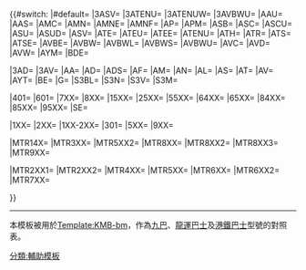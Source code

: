 <!--注意：此模板會有大量頁面鏈入，修改此模板時要小心，錯誤的修改會影響頁面顯示。-->{{#switch:{{{1|}}}
|#default= {{{1}}}
<!--下列為九巴車隊-->
|3ASV=[[富豪超級奧林比安|{{tt|富豪超級奧林比安，12米，雙層空調|3ASV}}]]
|3ATENU=[[Enviro 500 MMC|{{tt|亞歷山大丹尼士Enviro500 MMC，12.8米，配歐盟五型引擎，雙層空調|3ATENU}}]]
|3ATENUW=[[Enviro 500 MMC|{{tt|亞歷山大丹尼士Enviro500 MMC，12.8米，配歐盟五型引擎，雙層空調，附尾軸反方向輔助轉向功能|3ATENUW}}]]
|3AVBWU=[[富豪B9TL|{{tt|富豪B9TL，Wright車身，12.8米，配歐盟五型引擎，雙層空調|3AVBWU}}]]
|AAU=[[Enviro 200|{{tt|亞歷山大丹尼士Enviro200，10.4米雙門版，單層空調|AAU}}]]
|AAS=[[Enviro 200|{{tt|亞歷山大丹尼士Enviro200，10.5米單門版，單層空調|AAS}}]]
|AMC=[[VDL DB300|{{tt|VDL DB300，10.5米，雙軸雙層空調|AMC}}]]
|AMN=[[猛獅24.310|{{tt|猛獅24.310，12米，雙層空調|AMN}}]]
|AMNE=[[猛獅A95|{{tt|猛獅A95（ND363F），12米，雙層空調|AMNE}}]]
|AMNF=[[猛獅A95|{{tt|猛獅A95（ND323F），12米，雙層空調|AMNF}}]]
|AP=[[Neoplan Centroliner|{{tt|Neoplan Centroliner，12米，雙層空調|AP}}]]
|APM=[[Neoman A34|{{tt|Neoman A34，12米，雙層空調|APM}}]]
|ASB=[[斯堪尼亞K230UB|{{tt|斯堪尼亞K230UB，10.6米，單層空調|ASB}}]]
|ASC=[[斯堪尼亞K230UB|{{tt|斯堪尼亞K230UB，12米，單層空調|ASC}}]]
|ASCU=[[斯堪尼亞K230UB|{{tt|斯堪尼亞K230UB，12米，配歐盟五（EEV）型引擎，單層空調|ASCU}}]]
|ASU=[[斯堪尼亞K310UD|{{tt|斯堪尼亞K310UD，12米，配歐盟四型引擎，雙層空調|ASU}}]]
|ASUD=[[斯堪尼亞K280UD|{{tt|斯堪尼亞K280UD，12米，配歐盟五（EEV）型引擎，雙層空調|ASUD}}]]
|ASV=[[富豪超級奧林比安|{{tt|富豪超級奧林比安，10.6米，雙層空調|ASV}}]]
|ATE=[[Enviro 500|{{tt|亞歷山大丹尼士Enviro500，12米，雙層空調|ATE}}]]
|ATEU=[[Enviro 500|{{tt|亞歷山大丹尼士Enviro500，12米，配歐盟四／五型引擎，雙層空調|ATEU}}]]
|ATEE=[[Enviro500|{{tt|亞歷山大丹尼士Enviro500，12米，配歐盟五型引擎，雙層空調|ATEE}}]]
|ATENU=[[Enviro 500 MMC|{{tt|亞歷山大丹尼士Enviro500 MMC，12米，配歐盟五型引擎，雙層空調|ATENU}}]]
|ATH=[[Enviro 500 MMC Hybrid|{{tt|亞歷山大丹尼士Enviro500 MMC，混合電能及柴油版，12米，配歐盟六型引擎，雙層空調|ATH}}]]
|ATR=[[丹尼士三叉戟|{{tt|丹尼士三叉戟，12米，雙層空調|ATR}}]]
|ATS=[[丹尼士三叉戟|{{tt|丹尼士三叉戟，10.6米，雙層空調|ATS}}]]
|ATSE=[[Enviro 400|{{tt|亞歷山大丹尼士Enviro400，10.5米，雙軸雙層空調|ATSE}}]]
|AVBE=[[富豪B9TL|{{tt|富豪B9TL，Enviro500車身，12米，雙層空調|AVBE}}]]
|AVBW=[[富豪B9TL|{{tt|富豪B9TL，Wright車身，12米，雙層空調|AVBW}}]]
|AVBWL=[[富豪B8L|{{tt|富豪B8L，Wright車身，12米，配歐盟六型引擎，雙層空調|AVBWL}}]]
|AVBWS=[[富豪B9TL|{{tt|富豪B9TL，Wright車身，10.6米，配歐盟五型引擎，雙軸雙層空調|AVBWS}}]]
|AVBWU=[[富豪B9TL|{{tt|富豪B9TL，Wright車身，12米，配歐盟五型引擎，雙層空調|AVBWU}}]]
|AVC=[[富豪B7RLE|{{tt|富豪B7RLE，12米，單層空調|AVC}}]]
|AVD=[[富豪B9TL|{{tt|富豪B9TL，Volgren車身，12米，配歐盟四型引擎，雙層空調|AVD}}]]
|AVW=[[富豪超級奧林比安|{{tt|富豪超級奧林比安，Wright車身，12米，雙層空調|AVW}}]]
|AYM=[[青年JNP6122UC|{{tt|青年JNP6122UC，12米，超級電容巴士，單層空調|AYM}}]]
|BDE=[[比亞迪K9R|{{tt|比亞迪K9R，12米，電動巴士，單層空調|BDE}}]]

<!--下列為九巴已退役車隊，僅適用於已取消的路線上。-->
|3AD=[[丹尼士巨龍|{{tt|丹尼士巨龍，12米，雙層空調|3AD}}]]
|3AV=[[富豪奧林比安|{{tt|富豪奧林比安，12米，雙層空調|3AV}}]]
|AA=[[丹尼士飛鏢|{{tt|丹尼士飛鏢，單層空調|AA}}]]
|AD=[[丹尼士巨龍|{{tt|丹尼士巨龍，11米，雙層空調|AD}}]]
|ADS=[[丹尼士巨龍|{{tt|丹尼士巨龍，9.9米，雙層空調|ADS}}]]
|AF=[[丹尼士獵鷹|{{tt|丹尼士獵鷹，單層空調|AF}}]]
|AM=[[三菱MK|{{tt|三菱MK117J／MK217J，單層空調|AM}}]]
|AN=[[丹尼士長矛|{{tt|丹尼士長矛，單層空調|AN}}]]
|AL=[[利蘭奧林比安|{{tt|利蘭奧林比安，11米，雙層空調|AL}}]]
|AS=[[斯堪尼亞N113|{{tt|斯堪尼亞N113，11.5米，雙層空調|AS}}]]
|AT=[[豐田Coaster|{{tt|豐田Coaster，單層空調|AT}}]]
|AV=[[富豪奧林比安|{{tt|富豪奧林比安，11米，雙層空調|AV}}]]
|AYT=[[宇通ZK6128HG1|{{tt|宇通ZK6128HG1，12米，單層空調|AYT}}]]
|BE=[[比亞迪K9A|{{tt|比亞迪K9A，12米，超級電容巴士，單層空調|BE}}]]
|G=[[利蘭勝利二型|{{tt|利蘭勝利二型，9.7米，雙層非空調|G}}]]
|S3BL=[[利蘭奧林比安|{{tt|利蘭奧林比安，11米，雙層非空調|S3BL}}]]
|S3N=[[丹尼士巨龍|{{tt|丹尼士巨龍，11米，雙層非空調|S3N}}]]
|S3V=[[富豪奧林比安|{{tt|富豪奧林比安，11米，雙層非空調|S3V}}]]
|S3M=[[都城嘉慕威曼都城|{{tt|都城嘉慕威曼都城，11米，雙層非空調|S3M}}]]

<!--下列為龍運巴士車隊-->
|401=[[富豪B9TL|{{tt|富豪B9TL，Enviro500車身，12米，雙層空調|401}}]]
|601=[[Enviro 500|{{tt|亞歷山大丹尼士Enviro500，12米，雙層空調|601}}]]
|7XX=[[富豪B9TL|{{tt|富豪B9TL，Enviro500車身，12米，雙層空調|7XX}}]]
|8XX=[[Enviro 500|{{tt|亞歷山大丹尼士Enviro500，12米，雙層空調|8XX}}]]
|15XX=[[Enviro 500 MMC|{{tt|亞歷山大丹尼士Enviro500 MMC（客車版），12.8米，配歐盟五型引擎，雙層空調|15XX}}]]
|25XX=[[Enviro 500 MMC|{{tt|亞歷山大丹尼士Enviro500 MMC（半客車版），12.8米，配歐盟五型引擎，雙層空調|25XX}}]]
|55XX=[[Enviro 500 MMC|{{tt|亞歷山大丹尼士Enviro500 MMC（客車版），12米，配歐盟五型引擎，雙層空調|55XX}}]]
|64XX=[[Enviro 500|{{tt|亞歷山大丹尼士Enviro500，12米，配歐盟四型引擎，雙層空調|64XX}}]]
|65XX=[[Enviro500 MMC|{{tt|亞歷山大丹尼士Enviro500 MMC（半客車版），12米，配歐盟五型引擎，雙層空調|65XX}}]]
|84XX=[[Enviro 500|{{tt|亞歷山大丹尼士Enviro500，12米，配歐盟四型引擎，雙層空調|84XX}}]]
|85XX=[[Enviro500|{{tt|亞歷山大丹尼士Enviro500，12米，配歐盟五型引擎，雙層空調|85XX}}]]
|95XX=[[Enviro 500 MMC|{{tt|亞歷山大丹尼士Enviro500 MMC，12米，配歐盟五型引擎，雙層空調|95XX}}]]
|SE=[[比亞迪K9R|{{tt|比亞迪K9R，12米，電動巴士，單層空調|SE}}]]

<!--下列為龍運巴士已退役車隊，僅適用於已取消的路線上。-->
|1XX=[[丹尼士三叉戟|{{tt|丹尼士三叉戟，12米，雙層空調|1XX}}]]
|2XX=[[丹尼士三叉戟|{{tt|丹尼士三叉戟，12米，雙層空調|2XX}}]]
|1XX-2XX=[[丹尼士三叉戟|{{tt|丹尼士三叉戟，12米，雙層空調|1XX-2XX}}]]
|301=[[丹尼士三叉戟|{{tt|丹尼士三叉戟，都普車身，12米，雙層空調|301}}]]
|5XX=[[丹尼士三叉戟|{{tt|丹尼士三叉戟（客車版），12米，雙層空調|5XX}}]]
|9XX=[[丹尼士長矛|{{tt|丹尼士長矛，單層空調|9XX}}]]

<!--下列為港鐵巴士車隊-->
|MTR14X=[[Enviro 400|{{tt|亞歷山大丹尼士Enviro400，10.5米，雙軸雙層空調|14X}}]]
|MTR3XX=[[富豪B9TL|{{tt|富豪B9TL，Wright車身，11.3米，雙層空調|3XX}}]]
|MTR5XX2=[[Enviro 500 MMC|{{tt|亞歷山大丹尼士Enviro500 MMC，11.3米，雙層空調|5XX}}]]
|MTR8XX=[[Enviro 500|{{tt|亞歷山大丹尼士Enviro500，12米，雙層空調|804-824}}]]
|MTR8XX2=[[Enviro 500|{{tt|亞歷山大丹尼士Enviro500，11.3米，雙層空調|825-833}}]]
|MTR8XX3=[[Enviro 500|{{tt|亞歷山大丹尼士Enviro500，12米，雙層空調|801-803}}]]
|MTR9XX=[[Enviro 200|{{tt|亞歷山大丹尼士Enviro200，11.3米，單層空調|9XX}}]]

<!--下列為港鐵巴士已退役車隊，僅適用於已取消的路線上。-->
|MTR2XX1=[[利蘭奧林比安|{{tt|利蘭奧林比安，11米，雙層空調|201-224}}]]
|MTR2XX2=[[富豪奧林比安|{{tt|富豪奧林比安，11米，雙層空調|225-239}}]]
|MTR4XX=[[富豪B10M|{{tt|富豪B10M，單層空調|4XX}}]]
|MTR5XX=[[丹尼士飛鏢|{{tt|丹尼士飛鏢，單層空調|501-503}}]]
|MTR6XX=[[丹尼士三叉戟|{{tt|丹尼士三叉戟，11.3米，雙層空調|6XX}}]]
|MTR6XX2=[[丹尼士三叉戟|{{tt|丹尼士三叉戟，11.3米，雙層空調|748-753}}]]
|MTR7XX=[[丹尼士三叉戟|{{tt|丹尼士三叉戟，10.6米，雙層空調|701-747}}]]

}}<noinclude>
----
本模板被用於[[Template:KMB-bm]]，作為[[九巴]]、[[龍運巴士]]及[[港鐵巴士]]型號的對照表。

[[分類:輔助模板]]
</noinclude>